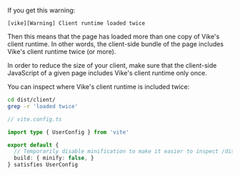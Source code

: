 If you get this warning:

```
[vike][Warning] Client runtime loaded twice
```

Then this means that the page has loaded more than one copy of Vike's client runtime. In other words, the client-side bundle of the page includes Vike's client runtime twice (or more).

In order to reduce the size of your client, make sure that the client-side JavaScript of a given page includes Vike's client runtime only once.

You can inspect where Vike's client runtime is included twice:

```bash
cd dist/client/
grep -r 'loaded twice'
```

```ts
// vite.config.ts

import type { UserConfig } from 'vite'

export default {
  // Temporarily disable minification to make it easier to inspect /dist/client
  build: { minify: false, }
} satisfies UserConfig
```
